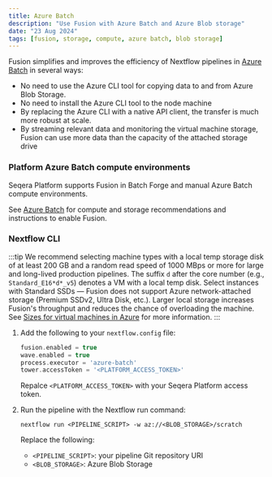 ```yaml
---
title: Azure Batch
description: "Use Fusion with Azure Batch and Azure Blob storage"
date: "23 Aug 2024"
tags: [fusion, storage, compute, azure batch, blob storage]
---
```


Fusion simplifies and improves the efficiency of Nextflow pipelines in [Azure Batch](https://azure.microsoft.com/en-us/products/batch) in several ways:

- No need to use the Azure CLI tool for copying data to and from Azure Blob Storage.
- No need to install the Azure CLI tool to the node machine
- By replacing the Azure CLI with a native API client, the transfer is much more robust at scale.
- By streaming relevant data and monitoring the virtual machine storage, Fusion can use more data than the capacity of the attached storage drive

### Platform Azure Batch compute environments 

Seqera Platform supports Fusion in Batch Forge and manual Azure Batch compute environments. 

See [Azure Batch](https://docs.seqera.io/platform/latest/compute-envs/azure-batch) for compute and storage recommendations and instructions to enable Fusion.

### Nextflow CLI

:::tip
We recommend selecting machine types with a local temp storage disk of at least 200 GB and a random read speed of 1000 MBps or more for large and long-lived production pipelines. The suffix `d` after the core number (e.g., `Standard_E16*d*_v5`) denotes a VM with a local temp disk. Select instances with Standard SSDs — Fusion does not support Azure network-attached storage (Premium SSDv2, Ultra Disk, etc.). Larger local storage increases Fusion's throughput and reduces the chance of overloading the machine. See [Sizes for virtual machines in Azure](https://learn.microsoft.com/en-us/azure/virtual-machines/sizes/overview) for more information.
:::

1. Add the following to your `nextflow.config` file:

    ```groovy
    fusion.enabled = true
    wave.enabled = true
    process.executor = 'azure-batch'
    tower.accessToken = '<PLATFORM_ACCESS_TOKEN>'    
    ```

    Repalce `<PLATFORM_ACCESS_TOKEN>` with your Seqera Platform access token.

1. Run the pipeline with the Nextflow run command:

    ```
    nextflow run <PIPELINE_SCRIPT> -w az://<BLOB_STORAGE>/scratch
    ```

    Replace the following:
    - `<PIPELINE_SCRIPT>`: your pipeline Git repository URI
    - `<BLOB_STORAGE>`: Azure Blob Storage
